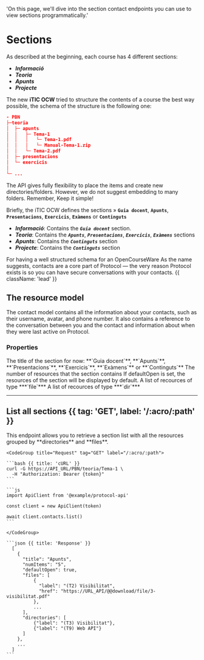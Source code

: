   'On this page, we\'ll dive into the section contact endpoints you can use to view sections programmatically.'

# Sections

As described at the beginning, each course has 4 different sections:

- ***Informació***
- ***Teoria***
- ***Apunts***
- ***Projecte***

The new **iTIC OCW** tried to structure the contents of a course the best way possible, the schema of the structure is the following one:

  ```json {{ title: 'Response' }}
  - PBN
  ├─teoria
  │  ├─ apunts 
  │  │   ├─ Tema-1
  │  │   │   └─ Tema-1.pdf
  │  │   │   └─ Manual-Tema-1.zip
  │  │   └─ Tema-2.pdf
  │  ├─ presentacions
  │  └─ exercicis
  │
  └─ ...
  ```

<Note>
  The API gives fully flexibility to place the items and create new directories/folders. 
  However, we do not suggest embedding to many folders. Remember, Keep it simple!
</Note>


Briefly, the iTIC OCW defines the sections &raquo; **`Guia docent`**, **`Apunts`**, **`Presentacions`**, **`Exercicis`**, **`Exàmens`** or **`Continguts`**

- ***Informació***: Contains the ***`Guia docent`*** section.
- ***Teoria***: Contains the ***`Apunts`***, ***`Presentacions`***, ***`Exercicis`***, ***`Exàmens`*** sections
- ***Apunts***: Contains the ***`Continguts`*** section
- ***Projecte***: Contains the ***`Continguts`*** section

For having a well structured schema for an OpenCourseWare
As the name suggests, contacts are a core part of Protocol — the very reason Protocol exists is so you can have secure conversations with your contacts. {{ className: 'lead' }}

## The resource model

The contact model contains all the information about your contacts, such as their username, avatar, and phone number. It also contains a reference to the conversation between you and the contact and information about when they were last active on Protocol.

### Properties

<Properties>
  <Property name="title" type="string">
    The title of the section for now: **`Guia docent`**, **`Apunts`**, **`Presentacions`**, **`Exercicis`**, **`Exàmens`** or **`Continguts`**
  </Property>

  <Property name="numItems" type="integer">
    The number of resources that the section contains
  </Property>
  
  <Property name="defaultOpen" type="boolean">
    If defaultOpen is set, the resources of the section will be displayed by default.
  </Property>
  
  <Property name="files" type="resource[]">
    A list of recources of type ***`file`***
  </Property>
  
  <Property name="directory" type="resource[]">
    A list of recources of type ***`dir`***
  </Property>
</Properties>

---

## List all sections {{ tag: 'GET', label: '/:acro/:path' }}

<Row>
  <Col>
    This endpoint allows you to retrieve a section list with all the resources grouped by **directories** and **files**.
  </Col>
  <Col sticky>

    <CodeGroup title="Request" tag="GET" label="/:acro/:path">

    ```bash {{ title: 'cURL' }}
    curl -G https://API_URL/PBN/teoria/Tema-1 \
      -H "Authorization: Bearer {token}"
    ```

    ```js
    import ApiClient from '@example/protocol-api'

    const client = new ApiClient(token)

    await client.contacts.list()
    ```

    </CodeGroup>

    ```json {{ title: 'Response' }}
      [
        {
          "title": "Apunts",
          "numItems": "5",
          "defaultOpen": true,
          "files": [
              {
                "label": "(T2) Visibilitat", 
                "href": "https://URL_API/@@download/file/3-visibilitat.pdf"
              },
              ...
          ],
          "directories": [
              {"label": "(T3) Visibilitat"},
              {"label": "(T9) Web API"}
          ]
        },
        ...
      ]
    ```
  </Col>
</Row>